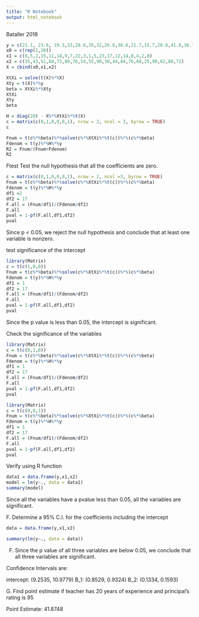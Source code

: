 ```yaml
---
title: "R Notebook"
output: html_notebook
---
```


Bataller 2018
```r
y = c(21.1, 23.6, 19.3,33,28.6,35,32,26.8,38.6,21.7,15.7,20.6,41.8,36.7,28.4,23.6,31.8,20.7,22.8,32.8)
x0 = c(rep(1,20))
x1 = c(8,5,2,15,11,14,9,7,22,3,1,5,23,17,12,14,8,4,2,8)
x2 = c(35,43,51,60,73,80,76,54,55,90,30,44,84,76,68,25,90,62,80,72)
X = cbind(x0,x1,x2)
```


```r
XtXi = solve(t(X)%*%X)
Xty = t(X)%*%y
beta = XtXi%*%Xty
XtXi
Xty
beta
```
```r
H = diag(20) - X%*%XtXi%*%t(X)
c = matrix(c(0,1,0,0,0,1), nrow = 2, ncol = 3, byrow = TRUE)
c
```

```r
Fnum = t(c%*%beta)%*%solve(c%*%XtXi%*%t(c))%*%(c%*%beta)
Fdenom = t(y)%*%H%*%y
R2 = Fnum/(Fnum+Fdenom)
R2
```

Ftest 
Test the null hypothesis that all the coefficients are zero.

```r
c = matrix(c(0,1,0,0,0,1), nrow = 2, ncol =3, byrow = TRUE)
Fnum = t(c%*%beta)%*%solve(c%*%XtXi%*%t(c))%*%(c%*%beta)
Fdenom = t(y)%*%H%*%y
df1 =2
df2 = 17
F.all = (Fnum/df1)/(Fdenom/df2)
F.all
pval = 1-pf(F.all,df1,df2)
pval 
```
Since p < 0.05, we reject the null hypothesis and conclude that at least one variable is nonzero. 

test significance of the intercept
```r
library(Matrix)
c = t(c(1,0,0))
Fnum = t(c%*%beta)%*%solve(c%*%XtXi%*%t(c))%*%(c%*%beta)
Fdenom = t(y)%*%H%*%y
df1 = 1
df2 = 17
F.all = (Fnum/df1)/(Fdenom/df2)
F.all
pval = 1-pf(F.all,df1,df2)
pval 
```
Since the p value is less than 0.05, the intercept is significant. 

Check the significance of the variables

```r
library(Matrix)
c = t(c(0,1,0))
Fnum = t(c%*%beta)%*%solve(c%*%XtXi%*%t(c))%*%(c%*%beta)
Fdenom = t(y)%*%H%*%y
df1 = 1
df2 = 17
F.all = (Fnum/df1)/(Fdenom/df2)
F.all
pval = 1-pf(F.all,df1,df2)
pval 
```
```r
library(Matrix)
c = t(c(0,0,1))
Fnum = t(c%*%beta)%*%solve(c%*%XtXi%*%t(c))%*%(c%*%beta)
Fdenom = t(y)%*%H%*%y
df1 = 1
df2 = 17
F.all = (Fnum/df1)/(Fdenom/df2)
F.all
pval = 1-pf(F.all,df1,df2)
pval 
```
Verify using R function

```r
data1 = data.frame(y,x1,x2)
model = lm(y~., data = data1)
summary(model)
```

Since all the variables have a pvalue less than 0.05, all the variables are significant. 

F. Determine a 95% C.I. for the coefficients including the intercept

```r
data = data.frame(y,x1,x2)
```

```r
summary(lm(y~., data = data))
```

F.
Since the p value of all three variables are below 0.05, we conclude that all three variables are significant.

Confidence Intervals are:

intercept: (9.2535, 10.9779)
B_1: (0.8529, 0.9324)
B_2: (0.1334, 0.1593)

G. Find point estimate if teacher has 20 years of experience and principal's rating is 95

Point Estimate: 41.8748
